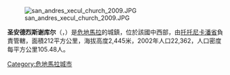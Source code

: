 [[Image:san_andres_xecul_church_2009.JPG|thumb]]

'''圣安德烈斯谢库尔'''（{{lang-es|San Andrés Xecul}}，{{IPA-es|san anˈdɾes ʃeˈkul}}）是[[危地馬拉|危地馬拉]]的城鎮，位於該國中西部，由[[托托尼卡潘省|托托尼卡潘省]]負責管轄，面積212平方公里，海拔高度2,445米，2002年人口22,362，人口密度每平方公里105.48人。

{{coord|14|54|N|91|29|W|display=title|region:GT_type:city_source:GNS-enwiki}}

{{Guatemala-geo-stub}}
[[Category:危地馬拉城市|Category:危地馬拉城市]]